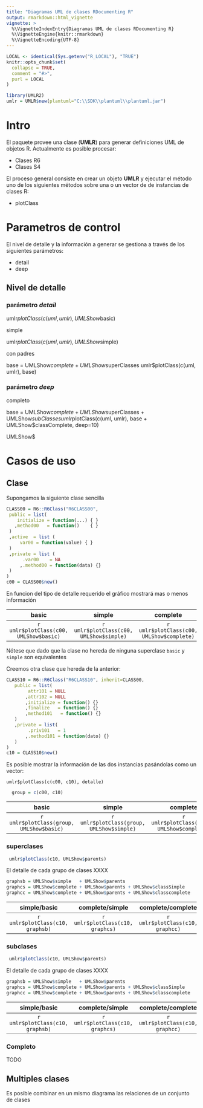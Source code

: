 ```yaml
---
title: "Diagramas UML de clases RDocumenting R"
output: rmarkdown::html_vignette
vignette: >
  %\VignetteIndexEntry{Diagramas UML de clases RDocumenting R}
  %\VignetteEngine{knitr::rmarkdown}
  %\VignetteEncoding{UTF-8}
---
```


```r
LOCAL <- identical(Sys.getenv("R_LOCAL"), "TRUE")
knitr::opts_chunk$set(
  collapse = TRUE,
  comment = "#>",
  purl = LOCAL
)
```

```r

library(UMLR2)
umlr = UMLR$new(plantuml="C:\\SDK\\plantuml\\plantuml.jar")
```

# Intro

El paquete provee una clase (**UMLR**) para generar definiciones UML de objetos R.
Actualmente es posible procesar:

- Clases R6
- Clases S4 

El proceso general consiste en crear un objeto **UMLR** y ejecutar el método uno de los siguientes métodos sobre una o un vector de de instancias de clases R:

- plotClass

# Parametros de control 

El nivel de detalle y la información a generar se gestiona a través de los siguientes parámetros:

- detail
- deep

## Nivel de detalle


### parámetro _detail_


 umlr$plotClass(c(uml, umlr), UMLShow$basic)


simple


 umlr$plotClass(c(uml, umlr), UMLShow$simple)



con padres

base = UMLShow$complete + UMLShow$superClasses
 umlr$plotClass(c(uml, umlr), base)


### parámetro _deep_
completo


base = UMLShow$complete + UMLShow$superClasses + UMLShow$subClasses
umlr$plotClass(c(uml, umlr), base + UMLShow$classComplete, deep=10)




UMLShow$

# Casos de uso

## Clase

Supongamos la siguiente clase sencilla

```r
CLASS00 = R6::R6Class("R6CLASS00",
 public = list(
    initialize = function(...) { }
   ,method00   = function()    { }
 )
 ,active  = list (
     var00 = function(value) { }
 )
 ,private = list (
      .var00    = NA
     ,.method00 = function(data) {}
 )
)
c00 = CLASS00$new()
```

En funcion del tipo de detalle requerido el gráfico mostrará mas o menos información

| basic  | simple | complete |
|:-:|:-:|:-:|
| `r umlr$plotClass(c00, UMLShow$basic)` | `r umlr$plotClass(c00, UMLShow$simple)` | `r umlr$plotClass(c00, UMLShow$complete)` |

Nótese que dado que la clase no hereda de ninguna superclase `basic` y `simple` son equivalentes

Creemos otra clase que hereda de la anterior:

```r
CLASS10 = R6::R6Class("R6CLASS10", inherit=CLASS00,
   public = list(
        attr101 = NULL
       ,attr102 = NULL
       ,initialize = function() {}
       ,finalize   = function() {}
       ,method101   = function() {}
   )
   ,private = list(
        .priv101   = 1
       ,.method101 = function(dato) {}
   )
)
c10 = CLASS10$new()
```

Es posible mostrar la información de las dos instancias pasándolas como un vector:

`umlr$plotClass(c(c00, c10), detalle)`

```r
  group = c(c00, c10)
```
| basic  | simple | complete |
|:-:|:-:|:-:|
| `r umlr$plotClass(group, UMLShow$basic)`|`r umlr$plotClass(group, UMLShow$simple)`|`r umlr$plotClass(group, UMLShow$complete)`|

### superclases

```r
 umlr$plotClass(c10, UMLShow$parents)
```

El detalle de cada grupo de clases XXXX
```r
graphsb = UMLShow$simple   + UMLShow$parents 
graphcs = UMLShow$complete + UMLShow$parents + UMLShow$classSimple
graphcc = UMLShow$complete + UMLShow$parents + UMLShow$classcomplete
```


| simple/basic  | complete/simple | complete/complete |
|:-:|:-:|:-:|
| `r umlr$plotClass(c10, graphsb)`|`r umlr$plotClass(c10, graphcs)`|`r umlr$plotClass(c10, graphcc)`|

### subclases

```r
 umlr$plotClass(c10, UMLShow$parents)
```

El detalle de cada grupo de clases XXXX
```r
graphsb = UMLShow$simple   + UMLShow$parents 
graphcs = UMLShow$complete + UMLShow$parents + UMLShow$classSimple
graphcc = UMLShow$complete + UMLShow$parents + UMLShow$classcomplete
```


| simple/basic  | complete/simple | complete/complete |
|:-:|:-:|:-:|
| `r umlr$plotClass(c10, graphsb)`|`r umlr$plotClass(c10, graphcs)`|`r umlr$plotClass(c10, graphcc)`|

### Completo

TODO

## Multiples clases

Es posible combinar en un mismo diagrama las relaciones de un conjunto de clases
